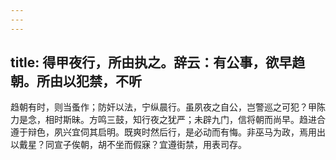 ```yaml
---
---
---
```

title: 得甲夜行，所由执之。辞云：有公事，欲早趋朝。所由以犯禁，不听
---



趋朝有时，则当蚤作；防奸以法，宁纵晨行。虽夙夜之自公，岂警巡之可犯？甲陈力是念，相时斯昧。方鸣三鼓，知行夜之犹严；未辟九门，信将朝而尚早。趋进合遵于辩色，夙兴宜伺其启明。既爽时然后行，是必动而有悔。非巫马为政，焉用出以戴星？同宣子俟朝，胡不坐而假寐？宜遵街禁，用表司存。